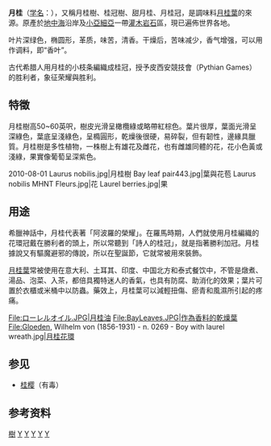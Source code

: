 {{ctm}}
{{Speciesbox
| genus = Laurus
| species = nobilis
| status = LC
| status_system = IUCN3.1
| status_ref = <ref>{{Cite iucn | author1 = Khela, S. | author2 = Wilson, B | title = ''Laurus nobilis'' | volume = 2018 | page = e.T203351A119996864 | date = 2018 | doi = 10.2305/IUCN.UK.2018-1.RLTS.T203351A119996864.en }}</ref>
| image = Laurus nobilis - Köhler–s Medizinal-Pflanzen-086.jpg
| image_caption = 《科勒藥用植物》(1897), <br>''Laurus nobilis''
| binomial_authority = [[卡爾·林奈|L.]]
}}

'''月桂'''（[[学名|学名]]：''{{lang|la|Laurus nobilis}}''），又稱月桂樹、桂冠樹、甜月桂、月桂冠，是調味料[[月桂葉|月桂葉]]的來源。原產於[[地中海|地中海]]沿岸及[[小亞細亞|小亞細亞]]一帶[[灌木|灌木]][[岩石|岩石]]區，現已遍佈世界各地。

叶片深绿色，椭圆形，革质，味苦，清香。干燥后，苦味减少，香气增强，可以用作调料，即“香叶”。

古代希腊人用月桂的小枝条編織成桂冠，授予皮西安競技會（Pythian Games）的胜利者，象征荣耀與胜利。

==特徵==
月桂樹高50~60英呎，樹皮光滑呈橄欖綠或略帶紅棕色。葉片很厚，葉面光滑呈深綠色，葉底呈淺綠色，呈橢圓形，乾燥後很硬，易碎裂，但有韌性，邊緣具臘質。月桂樹是多性植物，一株樹上有雄花及雌花，也有雌雄同體的花，花小色黃或淺綠，果實像葡萄呈深紫色。

<gallery>
2010-08-01 Laurus nobilis.jpg|月桂樹
Bay leaf pair443.jpg|葉與花苞
Laurus nobilis MHNT Fleurs.jpg|花
Laurel berries.jpg|果
</gallery>

==用途==
{{参见|月桂葉}}
希臘神話中，月桂代表著「阿波羅的榮耀」。在羅馬時期，人們就使用月桂編織的花環冠戴在勝利者的頭上，所以常聽到「詩人的桂冠」，就是指著勝利加冠。月桂據說又有驅魔避邪的傳說，所以在聖誕節，它就常被用來裝飾。

[[月桂葉|月桂葉]]常被使用在意大利、土耳其、印度、中国北方和泰式餐饮中，不管是燉煮、湯品、泡菜、入茶，都倍具獨特迷人的香氣，也具有防腐、助消化的效果；葉片可置於衣櫃或米桶中以防蟲。藥效上，月桂葉可以減輕扭傷、瘀青和風濕所引起的疼痛。
<gallery>
File:ローレルオイル.JPG|月桂油
File:BayLeaves.JPG|作為香料的乾燥葉
File:Gloeden, Wilhelm von (1856-1931) - n. 0269 - Boy with laurel wreath.jpg|[[月桂花環|月桂花環]]
</gallery>

== 参见 ==
*[[桂樱|桂樱]]（有毒）

==参考资料==
{{reflist}}

{{Taxonbar|from=Q26006}}

[[Category:藥用植物|樹]]
[[Category:調味料|Y]]
[[Category:香草|Y]]
[[Category:月桂属|Y]]
[[Category:雌雄異株植物|Y]]
[[Category:卡尔·林奈命名的生物分类|Y]]